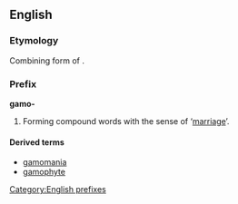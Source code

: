 ==English==
===Etymology===
Combining form of {{AGr.}} '''{{polytonic|[[γάμος]]}}'''.

===Prefix===
'''gamo-'''

# Forming compound words with the sense of ‘[[marriage]]’.

====Derived terms====
*[[gamomania]]
*[[gamophyte]]

[[Category:English prefixes]]
